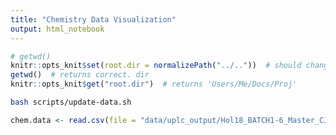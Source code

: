 ```yaml
---
title: "Chemistry Data Visualization"
output: html_notebook
---
```


```r
# getwd() 
knitr::opts_knit$set(root.dir = normalizePath("../.."))  # should change the working directory to the containing dir.
getwd()  # returns correct. dir
knitr::opts_knit$get("root.dir")  # returns 'Users/Me/Docs/Proj'
```

```bash
bash scripts/update-data.sh
```

```r
chem.data <- read.csv(file = "data/uplc_output/Hol18_BATCH1-6_Master_CJM_02Jan2019_reduced.csv")
```

